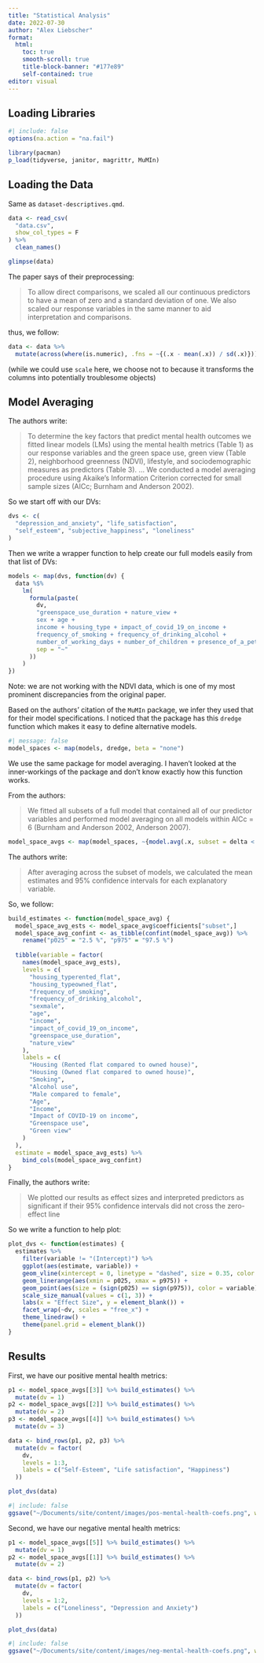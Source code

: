 ```yaml
---
title: "Statistical Analysis"
date: 2022-07-30
author: "Alex Liebscher"
format:
  html:
    toc: true
    smooth-scroll: true
    title-block-banner: "#177e89"
    self-contained: true
editor: visual
---
```


## Loading Libraries

```r
#| include: false
options(na.action = "na.fail")
```

```r
library(pacman)
p_load(tidyverse, janitor, magrittr, MuMIn)
```

## Loading the Data

Same as `dataset-descriptives.qmd`.

```r
data <- read_csv(
  "data.csv",
  show_col_types = F
) %>%
  clean_names()

glimpse(data)
```

The paper says of their preprocessing:

> To allow direct comparisons, we scaled all our continuous predictors to have a mean of zero and a standard deviation of one. We also scaled our response variables in the same manner to aid interpretation and comparisons.

thus, we follow:

```r
data <- data %>%
  mutate(across(where(is.numeric), .fns = ~{(.x - mean(.x)) / sd(.x)}))
```

(while we could use `scale` here, we choose not to because it transforms the columns into potentially troublesome objects)

## Model Averaging

The authors write:

> To determine the key factors that predict mental health outcomes we fitted linear models (LMs) using the mental health metrics (Table 1) as our response variables and the green space use, green view (Table 2), neighborhood greenness (NDVI), lifestyle, and sociodemographic measures as predictors (Table 3). ... We conducted a model averaging procedure using Akaike’s Information Criterion corrected for small sample sizes (AICc; Burnham and Anderson 2002).

So we start off with our DVs:

```r
dvs <- c(
  "depression_and_anxiety", "life_satisfaction",
  "self_esteem", "subjective_happiness", "loneliness"
)
```

Then we write a wrapper function to help create our full models easily from that list of DVs:

```r
models <- map(dvs, function(dv) {
  data %$%
    lm(
      formula(paste(
        dv,
        "greenspace_use_duration + nature_view +
        sex + age +
        income + housing_type + impact_of_covid_19_on_income +
        frequency_of_smoking + frequency_of_drinking_alcohol +
        number_of_working_days + number_of_children + presence_of_a_pet",
        sep = "~"
      ))
    )
})
```

Note: we are not working with the NDVI data, which is one of my most prominent discrepancies from the original paper.

Based on the authors' citation of the `MuMIn` package, we infer they used that for their model specifications. I noticed that the package has this `dredge` function which makes it easy to define alternative models.

```r
#| message: false
model_spaces <- map(models, dredge, beta = "none")
```

We use the same package for model averaging. I haven't looked at the inner-workings of the package and don't know exactly how this function works.

From the authors:

> We fitted all subsets of a full model that contained all of our predictor variables and performed model averaging on all models within AICc = 6 (Burnham and Anderson 2002, Anderson 2007).

```r
model_space_avgs <- map(model_spaces, ~{model.avg(.x, subset = delta < 6)})
```

The authors write:

> After averaging across the subset of models, we calculated the mean estimates and 95% confidence intervals for each explanatory variable.

So, we follow:

```r
build_estimates <- function(model_space_avg) {
  model_space_avg_ests <- model_space_avg$coefficients["subset",]
  model_space_avg_confint <- as_tibble(confint(model_space_avg)) %>%
    rename("p025" = "2.5 %", "p975" = "97.5 %")
  
  tibble(variable = factor(
    names(model_space_avg_ests),
    levels = c(
      "housing_typerented_flat",
      "housing_typeowned_flat",
      "frequency_of_smoking",
      "frequency_of_drinking_alcohol",
      "sexmale",
      "age",
      "income",
      "impact_of_covid_19_on_income",
      "greenspace_use_duration",
      "nature_view"
    ),
    labels = c(
      "Housing (Rented flat compared to owned house)",
      "Housing (Owned flat compared to owned house)",
      "Smoking",
      "Alcohol use",
      "Male compared to female",
      "Age",
      "Income",
      "Impact of COVID-19 on income",
      "Greenspace use",
      "Green view"
    )
  ),
  estimate = model_space_avg_ests) %>%
    bind_cols(model_space_avg_confint)
}
```

Finally, the authors write:

> We plotted our results as effect sizes and interpreted predictors as significant if their 95% confidence intervals did not cross the zero-effect line

So we write a function to help plot:

```r
plot_dvs <- function(estimates) {
  estimates %>%
    filter(variable != "(Intercept)") %>%
    ggplot(aes(estimate, variable)) +
    geom_vline(xintercept = 0, linetype = "dashed", size = 0.35, color = "grey") +
    geom_linerange(aes(xmin = p025, xmax = p975)) +
    geom_point(aes(size = (sign(p025) == sign(p975)), color = variable), show.legend = F) +
    scale_size_manual(values = c(1, 3)) +
    labs(x = "Effect Size", y = element_blank()) +
    facet_wrap(~dv, scales = "free_x") +
    theme_linedraw() +
    theme(panel.grid = element_blank()) 
}
```

## Results

First, we have our positive mental health metrics:

```r
p1 <- model_space_avgs[[3]] %>% build_estimates() %>%
  mutate(dv = 1)
p2 <- model_space_avgs[[2]] %>% build_estimates() %>%
  mutate(dv = 2)
p3 <- model_space_avgs[[4]] %>% build_estimates() %>%
  mutate(dv = 3)

data <- bind_rows(p1, p2, p3) %>%
  mutate(dv = factor(
    dv,
    levels = 1:3,
    labels = c("Self-Esteem", "Life satisfaction", "Happiness")
  ))

plot_dvs(data)
```

```r
#| include: false
ggsave("~/Documents/site/content/images/pos-mental-health-coefs.png", width = 8, height = 2.4, dpi = 300)
```


Second, we have our negative mental health metrics:

```r
p1 <- model_space_avgs[[5]] %>% build_estimates() %>%
  mutate(dv = 1)
p2 <- model_space_avgs[[1]] %>% build_estimates() %>%
  mutate(dv = 2)

data <- bind_rows(p1, p2) %>%
  mutate(dv = factor(
    dv,
    levels = 1:2,
    labels = c("Loneliness", "Depression and Anxiety")
  ))

plot_dvs(data)
```

```r
#| include: false
ggsave("~/Documents/site/content/images/neg-mental-health-coefs.png", width = 8, height = 2.4, dpi = 300)
```